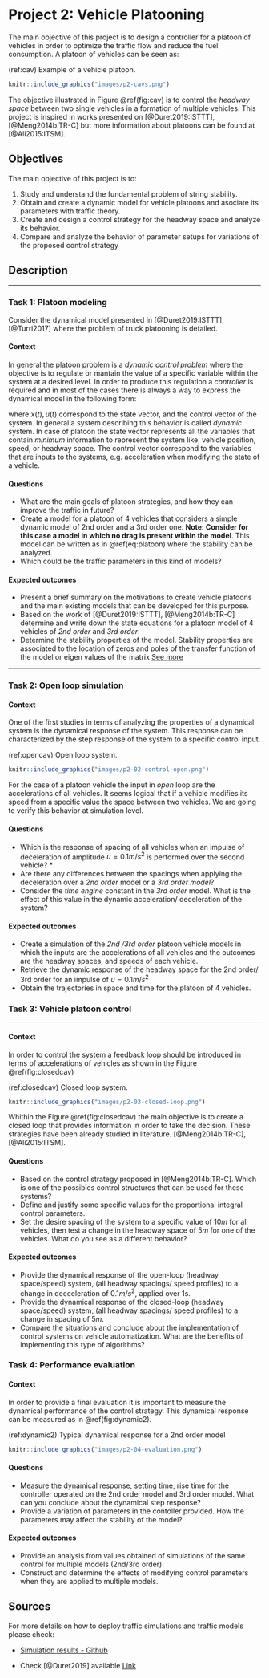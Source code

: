 # Project 2: Vehicle Platooning {-}

The main objective of this project is to design a controller for a platoon of vehicles in order to optimize the traffic flow and reduce the fuel consumption. A platoon of vehicles can be seen as: 

(ref:cav) Example of a vehicle platoon. 

```r
knitr::include_graphics("images/p2-cavs.png")
```

The objective illustrated in Figure \@ref(fig:cav) is to control the *headway space* between two single vehicles in a formation of multiple vehicles. This project is inspired in works presented on [@Duret2019:ISTTT], [@Meng2014b:TR-C] but more information about platoons can be found at [@Ali2015:ITSM].

## Objectives {-}

The main objective of this project is to:

1. Study and understand the fundamental problem of string stability. 
2. Obtain and create a dynamic model for vehicle platoons and asociate its parameters with traffic theory. 
3. Create and design a control strategy for the headway space and analyze its behavior. 
4. Compare and analyze the behavior of parameter setups for variations of the proposed control strategy

## Description {-}

***

### Task 1: Platoon modeling {-}

Consider the dynamical model presented in [@Duret2019:ISTTT], [@Turri2017] where the problem of truck platooning is detailed.  

#### Context {-}

In general the platoon problem is a *dynamic control problem* where the objective is to regulate or mantain the value of a specific variable within the system at a desired level. In order to produce this regulation a *controller* is required and in most of the cases there is always a way to express the dynamical model in the following form: 

\begin{align}
\dot{x}(t) = f(x(t), u(t)) (\#eq:platoon)
\end{align}

where $x(t), u(t)$ correspond to the state vector, and the control vector of the system. In general a system describing this behavior is called *dynamic* system. In case of platoon the state vector represents all the variables that contain *minimum* information to represent the system like, vehicle position, speed, or headway space. The control vector correspond to the variables that are inputs to the systems, e.g. acceleration when modifying the state of a vehicle. 

#### Questions {-}

* What are the main goals of platoon strategies, and how they can improve the traffic in future? 
* Create a model for a platoon of 4 vehicles that considers a simple dynamic model of 2nd order and a 3rd order one. **Note: Consider for this case a model in which no drag is present within the model**. This model can be written as in  \@ref(eq:platoon) where the stability can be analyzed. 
* Which could be the traffic parameters in this kind of models? 
 

#### Expected outcomes {-}

* Present a brief summary on the motivations to create vehicle platoons and the main existing models that can be developed for this purpose.
* Based on the work of [@Duret2019:ISTTT], [@Meng2014b:TR-C] determine and write down the state equations for a platoon model of 4 vehicles of *2nd order* and *3rd order*.  
* Determine the stability properties of the model. Stability properties are associated to the location of zeros and poles of the transfer function of the model or eigen values of the matrix [See more](https://en.wikipedia.org/wiki/Stability_theory)

***

### Task 2: Open loop simulation {-}

#### Context {-}

One of the first studies in terms of analyzing the properties of a dynamical system is the dynamical response of the system. This response can be characterized by the step response of the system to a specific control input. 

(ref:opencav) Open loop system. 

```r
knitr::include_graphics("images/p2-02-control-open.png")
```

For the case of a platoon vehicle the input in *open* loop are the accelerations of all vehicles. It seems logical that if a vehicle modifies its speed from a specific value the space between two vehicles. We are going to verify this behavior at simulation level. 

#### Questions {-}

* Which is the response of spacing of all vehicles when an impulse of deceleration of amplitude $u = 0.1m/s^2$ is performed over the second vehicle? *
* Are there any differences between the spacings when applying the deceleration over a *2nd order* model or a *3rd order model*? 
* Consider the *time engine* constant in the *3rd order* model. What is the effect of this value in the dynamic acceleration/ deceleration of the system? 

#### Expected outcomes {-}

* Create a simulation of the *2nd /3rd order* platoon vehicle models in which the inputs are the accelerations of all vehicles and the outcomes are the headway spaces, and speeds of each vehicle. 
* Retrieve the dynamic response of the headway space for the 2nd order/ 3rd order for an impulse of  $u = 0.1m/s^2$
* Obtain the trajectories in space and time for the platoon of 4 vehicles.

### Task 3: Vehicle platoon control {-}

***

#### Context {-}

In order to control the system a feedback loop should be introduced in terms of accelerations of vehicles as shown in the Figure \@ref(fig:closedcav) 

(ref:closedcav) Closed loop system. 

```r
knitr::include_graphics("images/p2-03-closed-loop.png")
```

Whithin the Figure \@ref(fig:closedcav)  the main objective is to create a closed loop that provides information in order to take the decision. These strategies have been already studied in literature. [@Meng2014b:TR-C], [@Ali2015:ITSM].

#### Questions {-}

* Based on the control strategy proposed in [@Meng2014b:TR-C]. Which is one of the possibles control structures that can be used for these systems?
* Define and justify some specific values for the proportional integral control parameters.
* Set the desire spacing of the system to a specific value of $10m$ for all vehicles, then test a change in the headway space of $5m$ for one of the vehicles. What do you see as a different behavior? 

#### Expected outcomes {-}

* Provide the dynamical response of the open-loop (headway space/speed) system, (all headway spacings/ speed profiles) to a change in decceleration of $0.1m/s^2$, applied over 1s.  
* Provide the dynamical response of the closed-loop (headway space/speed) system,  (all headway spacings/ speed profiles) to a change in spacing of $5m$. 
* Compare the situations and conclude about the implementation of control systems on vehicle automatization. What are the benefits of implementing this type of algorithms? 

### Task 4: Performance evaluation {-}

#### Context {-}

In order to provide a final evaluation it is important to measure the dynamical performance of the control strategy. This dynamical response can be measured as in \@ref(fig:dynamic2).

(ref:dynamic2) Typical dynamical response for a 2nd order model

```r
knitr::include_graphics("images/p2-04-evaluation.png")
```

#### Questions {-}

* Measure the dynamical response, setting time, rise time for the controller operated on the 2nd order model and 3rd order model. What can you conclude about the dynamical step response?
* Provide a variation of parameters in the contoller provided. How the parameters may affect the stability of the model? 

#### Expected outcomes {-}

* Provide an analysis from values obtained of simulations of the same control for multiple models (2nd/3rd order).
* Construct and determine the effects of modifying control parameters when they are applied to multiple models. 

## Sources {-}

For more details on how to deploy traffic simulations and traffic models please check:

- [Simulation results - Github](https://github.com/research-licit/Hierarchical-Platooning/blob/dev/Operational/platoon-closed-3rd.py)

- Check [@Duret2019] available [Link](http://bit.ly/Hierarchical_ISTTT)


